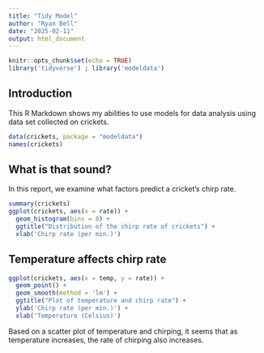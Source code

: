 ```yaml
---
title: "Tidy Model"
author: "Ryan Bell"
date: "2025-02-11"
output: html_document
---
```


```r
knitr::opts_chunk$set(echo = TRUE)
library('tidyverse') ; library('modeldata')

```

## Introduction

This R Markdown shows my abilities to use models for data analysis using data set collected on crickets.


```r
data(crickets, package = "modeldata")
names(crickets)
```

## What is that sound?

In this report, we examine what factors predict a cricket's chirp rate.


```r
summary(crickets)
ggplot(crickets, aes(x = rate)) +
  geom_histogram(bins = 8) + 
  ggtitle("Distribution of the chirp rate of crickets") +
  xlab('Chirp rate (per min.)')
```


## Temperature affects chirp rate

```r
ggplot(crickets, aes(x = temp, y = rate)) +
  geom_point() + 
  geom_smooth(method = 'lm') +
  ggtitle("Plot of temperature and chirp rate") +
  ylab('Chirp rate (per min.)') +
  xlab('Temperature (Celsius)')
```

Based on a scatter plot of temperature and chirping, it seems that as temperature increases, the rate of chirping also increases.



